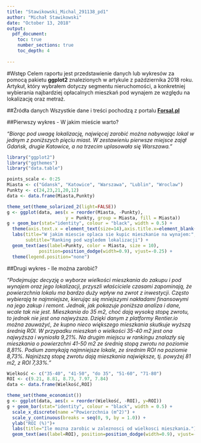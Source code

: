 ```yaml
---
title: "Stawikowski_Michal_291138_pd1"
author: "Michał Stawikowski"
date: "October 13, 2018"
output: 
  pdf_document:
    toc: true
    number_sections: true
    toc_depth: 4
   
---
```





#Wstęp
Celem raportu jest przedstawienie danych lub wykresów za pomocą pakietu **ggplot2** znalezionych w artykule z pażdziernika 2018 roku. Artykuł, który wybrałem dotyczy segmentu nieruchomości, a konkretniej wybierania najbardziej opłacalnych mieszkań pod wynajem ze względu na lokalizację oraz metraż.

##Źródła danych
Wszystkie dane i treści pochodzą z portalu **[Forsal.pl](http://forsal.pl/nieruchomosci/aktualnosci/artykuly/1277817,zyski-z-wynajmu-gdzie-i-jakiej-wielkosci-mieszkanie-kupic.html)**


##Pierwszy wykres - W jakim mieście warto?

*"Biorąc pod uwagę lokalizację, najwięcej zarobić można nabywając lokal w jednym z poniższych pięciu miast. W zestawieniu pierwsze miejsce zajął Gdańsk, drugie Katowice, a na trzecim uplasowała się Warszawa."* 

```r
library("ggplot2")
library("ggthemes")
library("data.table")

points_scale <- 0:25
Miasta <- c("Gdansk", "Katowice", "Warszawa", "Lublin", "Wroclaw")
Punkty <- c(24,23,21,20,12)
data <- data.frame(Miasta,Punkty)
```


```r
theme_set(theme_solarized_2(light=FALSE))
g <- ggplot(data, aes(x = reorder(Miasta, -Punkty),
                      y = Punkty, group = Miasta, fill = Miasta))
g + geom_bar(stat="identity", colour = "black", width = 0.5) + 
  theme(axis.text.x = element_text(size=14),axis.title.x=element_blank()) +
  labs(title="W jakim miescie oplaca sie kupic mieszkanie na wynajem:", 
       subtitle="Ranking pod wzgledem lokalizacji") +
  geom_text(aes(label=Punkty, color = Miasta, size = 10),
            position=position_dodge(width=0.9), vjust=-0.25) +
  theme(legend.position="none")
```
\pagebreak

##Drugi wykres - Ile można zarobić?

*"Podejmując decyzję o wyborze wielkości mieszkania do zakupu i pod wynajem oraz jego lokalizacji, przyszli właściciele czasami zapominają, że powierzchnia lokalu ma bardzo duży wpływ na zwrot z inwestycji. Często wybierają te najmniejsze, kierując się mniejszymi nakładami finansowymi na jego zakup i remont. Jednak, jak pokazuje poniższa analiza i dane, wcale tak nie jest. Mieszkania do 35 m2, choć dają wysoką stopę zwrotu, to jednak nie jest ona najwyższa. Dzięki danym z platformy Rentier.io można zauważyć, że kupno nieco większego mieszkania skutkuje wyższą średnią ROI. W przypadku mieszkań o wielkości 35-40 m2 jest ona najwyższa i wyniosła 9,21%. Na drugim miejscu w rankingu znalazły się mieszkania o powierzchni 41-50 m2 ze średnią stopą zwrotu na poziomie 8,81%. Podium zamykają najmniejsze lokale, ze średnim ROI na poziomie 8,73%. Najniższą stopę zwrotu dają mieszkania największe, tj. powyżej 81 m2, z ROI 7,33%."*




```r
Wielkość <- c("35-40", "41-50", "do 35", "51-60", "71-80")
ROI <- c(9.21, 8.81, 8.73, 7.97, 7.84)
data <- data.frame(Wielkość,ROI)
```



```r
theme_set(theme_economist())
g <- ggplot(data, aes(x = reorder(Wielkość, -ROI), y=ROI))
g + geom_bar(stat="identity", colour = "black", width = 0.5) + 
  scale_x_discrete(name ="Powierzchnia (m^2)") +
  scale_y_continuous(breaks = seq(0, 9, by = 1.0)) +
  ylab("ROI (%)")+
  labs(title="Ile mozna zarobic w zaleznosci od wielkosci mieszkania.") +
  geom_text(aes(label=ROI), position=position_dodge(width=0.9), vjust=-0.25) 
```

